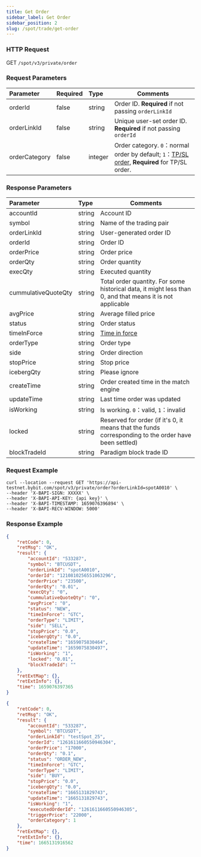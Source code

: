 ```yaml
---
title: Get Order
sidebar_label: Get Order
sidebar_position: 2
slug: /spot/trade/get-order
---
```


### HTTP Request
GET <code>/spot/v3/private/order</code>

### Request Parameters
| Parameter | Required | Type | Comments|
|:----- |:-------|:-----|------ |
| orderId              | false               | string           | Order ID. <b>Required</b> if not passing <code>orderLinkId</code> |
| orderLinkId          | false               | string           | Unique user-set order ID. <b>Required</b> if not passing <code>orderId</code> |
| orderCategory        | false               | integer          | Order category. <code>0</code>：normal order by default; <code>1</code>：<a href="https://www.bybit.com/en-US/help-center/bybitHC_Article?language=us_EN&id=000001736">TP/SL order</a>, <b>Required</b> for TP/SL order.    |

### Response Parameters
| Parameter | Type | Comments|
|:----- |:-----|----- |
| accountId            | string          | Account ID           |
| symbol               | string          | Name of the trading pair              |
| orderLinkId          | string          | User-generated order ID         |
| orderId              | string          | Order ID             |
| orderPrice           | string          | Order price              |
| orderQty             | string          | Order quantity              |
| execQty              | string          | Executed quantity            |
| cummulativeQuoteQty  | string          | Total order quantity. For some historical data, it might less than 0, and that means it is not applicable |
| avgPrice             | string          | Average filled price            |
| status               | string          | Order status              |
| timeInForce          | string          | <a href="https://www.bybit.com/en-US/help-center/bybitHC_Article?language=en_US&id=000001044">Time in force</a> |
| orderType            | string          | Order type           |
| side                 | string          | Order direction                |
| stopPrice            | string          | Stop price           |
| icebergQty           | string          | Please ignore          |
| createTime           | string          | Order created time in the match engine                |
| updateTime           | string          | Last time order was updated          |
| isWorking            | string          | Is working. <code>0</code>：valid, <code>1</code>：invalid|
| locked               | string          | Reserved for order (if it's 0, it means that the funds corresponding to the order have been settled)         |
| blockTradeId         | string          | Paradigm block trade ID |

### Request Example

```http
curl --location --request GET 'https://api-testnet.bybit.com/spot/v3/private/order?orderLinkId=spotA0010' \
--header 'X-BAPI-SIGN: XXXXX' \
--header 'X-BAPI-API-KEY: {api key}' \
--header 'X-BAPI-TIMESTAMP: 1659076396894' \
--header 'X-BAPI-RECV-WINDOW: 5000'
```

### Response Example

<Tabs>
<TabItem value="normal" label="Normal order">

```json
{
    "retCode": 0,
    "retMsg": "OK",
    "result": {
        "accountId": "533287",
        "symbol": "BTCUSDT",
        "orderLinkId": "spotA0010",
        "orderId": "1210810256551063296",
        "orderPrice": "23500",
        "orderQty": "0.01",
        "execQty": "0",
        "cummulativeQuoteQty": "0",
        "avgPrice": "0",
        "status": "NEW",
        "timeInForce": "GTC",
        "orderType": "LIMIT",
        "side": "SELL",
        "stopPrice": "0.0",
        "icebergQty": "0.0",
        "createTime": "1659075830464",
        "updateTime": "1659075830497",
        "isWorking": "1",
        "locked": "0.01",
        "blockTradeId": ""
    },
    "retExtMap": {},
    "retExtInfo": {},
    "time": 1659076397365
}
```

</TabItem>

<TabItem value="stop" label="Stop order">

```json
{
    "retCode": 0,
    "retMsg": "OK",
    "result": {
        "accountId": "533287",
        "symbol": "BTCUSDT",
        "orderLinkId": "testSpot_25",
        "orderId": "1261611660550946304",
        "orderPrice": "17000",
        "orderQty": "0.1",
        "status": "ORDER_NEW",
        "timeInForce": "GTC",
        "orderType": "LIMIT",
        "side": "BUY",
        "stopPrice": "0.0",
        "icebergQty": "0.0",
        "createTime": "1665131829743",
        "updateTime": "1665131829743",
        "isWorking": "1",
        "executedOrderId": "1261611660550946305",
        "triggerPrice": "22000",
        "orderCategory": 1
    },
    "retExtMap": {},
    "retExtInfo": {},
    "time": 1665131916562
}
```

</TabItem>

</Tabs>
